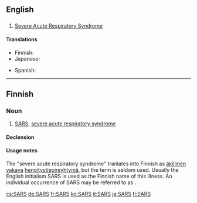 {{also|sars}}
==English==

==={{acronym}}===
{{en-noun|-}}

# {{pathology}} [[severe acute respiratory syndrome|Severe Acute Respiratory Syndrome]]

====Translations====
{{trans-top|Severe Acute Respiratory Syndrome}}
* Finnish: {{t|fi|SARS}}
* Japanese: {{t-|ja|サーズ|tr=sāzu}}
{{trans-mid}}
* Spanish: {{t|es|SRAS|m}}
{{trans-bottom}}

----

==Finnish==

===Noun===
{{fi-noun}}

# [[SARS]], [[severe acute respiratory syndrome]]

====Declension====
{{fi-decl-risti|i=0|SARS|nopl=1}}

====Usage notes====
The "severe acute respiratory syndrome" tranlates into Finnish as [[äkillinen]] [[vakava]] [[hengitystiet|hengitystie]][[oireyhtymä]], but the term is seldom used. Usually the English initialism SARS is used as the Finnish name of this illness. An individual occurrence of SARS may be referred to as {{term|tapaus|SARS-tapaus}}.

[[cs:SARS]]
[[de:SARS]]
[[fr:SARS]]
[[ko:SARS]]
[[it:SARS]]
[[ja:SARS]]
[[fi:SARS]]